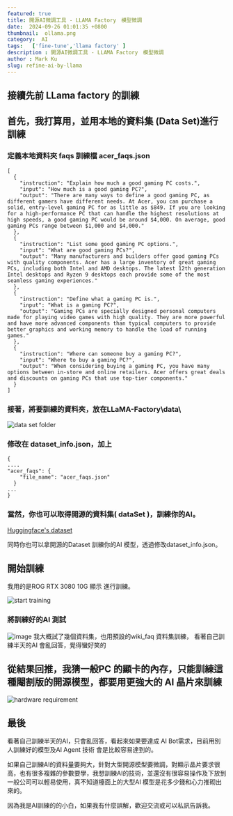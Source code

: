 ```yaml
---
featured: true
title: 開源AI微調工具 - LLAMA Factory　模型微調
date:  2024-09-26 01:01:35 +0800
thumbnail:  ollama.png
category:  AI  
tags:   ['fine-tune','llama factory' ]
description : 開源AI微調工具 - LLAMA Factory　模型微調
author : Mark Ku
slug: refine-ai-by-llama
---
```

## 接續先前 LLama factory 的訓練
## 首先，我打算用，並用本地的資料集 (Data Set)進行訓練
### 定義本地資料夾 faqs 訓練檔 acer_faqs.json

```
[
  {
    "instruction": "Explain how much a good gaming PC costs.",
    "input": "How much is a good gaming PC?",
    "output": "There are many ways to define a good gaming PC, as different gamers have different needs. At Acer, you can purchase a solid, entry-level gaming PC for as little as $849. If you are looking for a high-performance PC that can handle the highest resolutions at high speeds, a good gaming PC would be around $4,000. On average, good gaming PCs range between $1,000 and $4,000."
  },
  {
    "instruction": "List some good gaming PC options.",
    "input": "What are good gaming PCs?",
    "output": "Many manufacturers and builders offer good gaming PCs with quality components. Acer has a large inventory of great gaming PCs, including both Intel and AMD desktops. The latest 12th generation Intel desktops and Ryzen 9 desktops each provide some of the most seamless gaming experiences."
  },
  {
    "instruction": "Define what a gaming PC is.",
    "input": "What is a gaming PC?",
    "output": "Gaming PCs are specially designed personal computers made for playing video games with high quality. They are more powerful and have more advanced components than typical computers to provide better graphics and working memory to handle the load of running games."
  },
  {
    "instruction": "Where can someone buy a gaming PC?",
    "input": "Where to buy a gaming PC?",
    "output": "When considering buying a gaming PC, you have many options between in-store and online retailers. Acer offers great deals and discounts on gaming PCs that use top-tier components."
  }
]
```
### 接著，將要訓練的資料夾，放在LLaMA-Factory\data\
![data set folder](data-set-folder.png)

### 修改在 dataset_info.json，加上

```
{
....
"acer_faqs": {
    "file_name": "acer_faqs.json"
  }  
...
}
```
### 當然，你也可以取得開源的資料集( dataSet )，訓練你的AI。

[Huggingface's dataset](https://huggingface.co/datasets?sort=trending&search=taiwan)

同時你也可以拿開源的Dataset 訓練你的AI 模型，透過修改dataset_info.json。

## 開始訓練
我用的是ROG RTX 3080 10G 顯示 進行訓練。

![start training](start-training.png)

### 將訓練好的AI 測試
![image](verify-fine-tune.png)
我大概試了幾個資料集，也用預設的wiki_faq 資料集訓練， 看著自己訓練半天的AI 會亂回答，覺得蠻好笑的

## 從結果回推，我猜一般PC 的顯卡的內存，只能訓練這種閹割版的開源模型，都要用更強大的 AI 晶片來訓練
![hardware requirement](hardware-requirement.png)

## 最後
看著自己訓練半天的AI，只會亂回答，看起來如果要達成 AI Bot需求，目前用別人訓練好的模型及AI Agent 技術 會是比較容易達到的。

如果自己訓練AI的資料量要夠大，針對大型開源模型要微調，對顯示晶片要求很高，也有很多複雜的參數要學，我想訓練AI的技術，並還沒有很容易操作及下放到一般公司可以輕易使用，真不知道檯面上的大型AI 模型是花多少錢和心力推砌出來的。

因為我是AI訓練的的小白，如果我有什麼誤解，歡迎交流或可以私訊告訴我。
